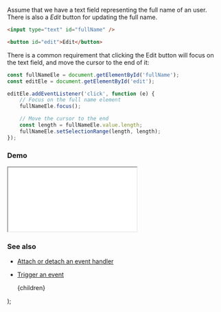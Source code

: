 
Assume that we have a text field representing the full name of an user. There is also a _Edit_ button for updating the full name.

```html
<input type="text" id="fullName" />

<button id="edit">Edit</button>
```

There is a common requirement that clicking the Edit button will focus on the text field, and move the cursor to the end of it:

```js
const fullNameEle = document.getElementById('fullName');
const editEle = document.getElementById('edit');

editEle.addEventListener('click', function (e) {
    // Focus on the full name element
    fullNameEle.focus();

    // Move the cursor to the end
    const length = fullNameEle.value.length;
    fullNameEle.setSelectionRange(length, length);
});
```

### Demo

<iframe src="/demo/put-cursor-at-the-end-of-an-input/index.html"></iframe>

### See also

-   [Attach or detach an event handler](/attach-or-detach-an-event-handler)
-   [Trigger an event](/trigger-an-event)

    <PostLayout keywords="" title="Put cursor at the end of an input">
        {children}
    </PostLayout>
);
